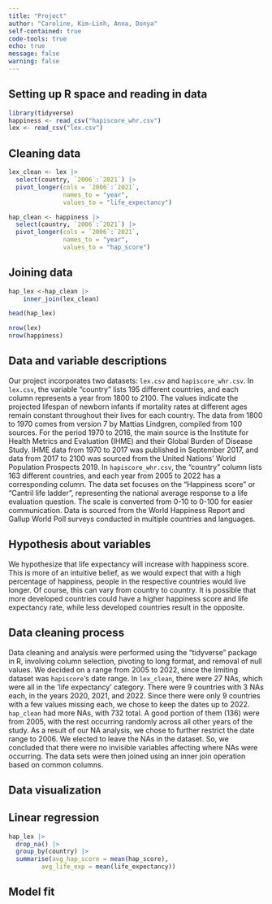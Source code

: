 ```yaml
---
title: "Project"
author: "Caroline, Kim-Linh, Anna, Donya"
self-contained: true
code-tools: true
echo: true
message: false
warning: false
---
```


## Setting up R space and reading in data
```r
library(tidyverse)
happiness <- read_csv("hapiscore_whr.csv")
lex <- read_csv("lex.csv")
```

## Cleaning data
```r
lex_clean <- lex |>
  select(country, `2006`:`2021`) |>
  pivot_longer(cols = `2006`:`2021`,
               names_to = "year",
               values_to = "life_expectancy")

hap_clean <- happiness |>
  select(country, `2006`:`2021`) |>
  pivot_longer(cols = `2006`:`2021`,
               names_to = "year",
               values_to = "hap_score")
```

## Joining data
```r
hap_lex <-hap_clean |>
    inner_join(lex_clean)

head(hap_lex)
```

```r
nrow(lex)
nrow(happiness)
```

## Data and variable descriptions 
Our project incorporates two datasets: `lex.csv` and `hapiscore_whr.csv`. In `lex.csv`, the variable "country" lists 195 different countries, and each column represents a year from 1800 to 2100. The values indicate the projected lifespan of newborn infants if mortality rates at different ages remain constant throughout their lives for each country. The data from 1800 to 1970 comes from version 7 by Mattias Lindgren, compiled from 100 sources. For the period 1970 to 2016, the main source is the Institute for Health Metrics and Evaluation (IHME) and their Global Burden of Disease Study. IHME data from 1970 to 2017 was published in September 2017, and data from 2017 to 2100 was sourced from the United Nations' World Population Prospects 2019. In `hapiscore_whr.csv`, the "country" column lists 163 different countries, and each year from 2005 to 2022 has a corresponding column. The data set focuses on the "Happiness score" or "Cantril life ladder", representing the national average response to a life evaluation question. The scale is converted from 0-10 to 0-100 for easier communication. Data is sourced from the World Happiness Report and Gallup World Poll surveys conducted in multiple countries and languages.

## Hypothesis about variables
We hypothesize that life expectancy will increase with happiness score. This is more of an intuitive belief, as we would expect that with a high percentage of happiness, people in the respective countries would live longer. Of course, this can vary from country to country. It is possible that more developed countries could have a higher happiness score and life expectancy rate, while less developed countries result in the opposite.

## Data cleaning process
Data cleaning and analysis were performed using the "tidyverse" package in R, involving column selection, pivoting to long format, and removal of null values. We decided on a range from 2005 to 2022, since the limiting dataset was `hapiscore`'s date range. In `lex_clean`, there were 27 NAs, which were all in the 'life expectancy' category. There were 9 countries with 3 NAs each, in the years 2020, 2021, and 2022. Since there were only 9 countries with a few values missing each, we chose to keep the dates up to 2022. `hap_clean` had more NAs, with 732 total. A good portion of them (136) were from 2005, with the rest occurring randomly across all other years of the study. As a result of our NA analysis, we chose to further restrict the date range to 2006. We elected to leave the NAs in the dataset. So, we concluded that there were no invisible variables affecting where NAs were occurring. The data sets were then joined using an inner join operation based on common columns. 

## Data visualization 

## Linear regression

```r
hap_lex |>
  drop_na() |>
  group_by(country) |>
  summarise(avg_hap_score = mean(hap_score), 
         avg_life_exp = mean(life_expectancy))
```


## Model fit



